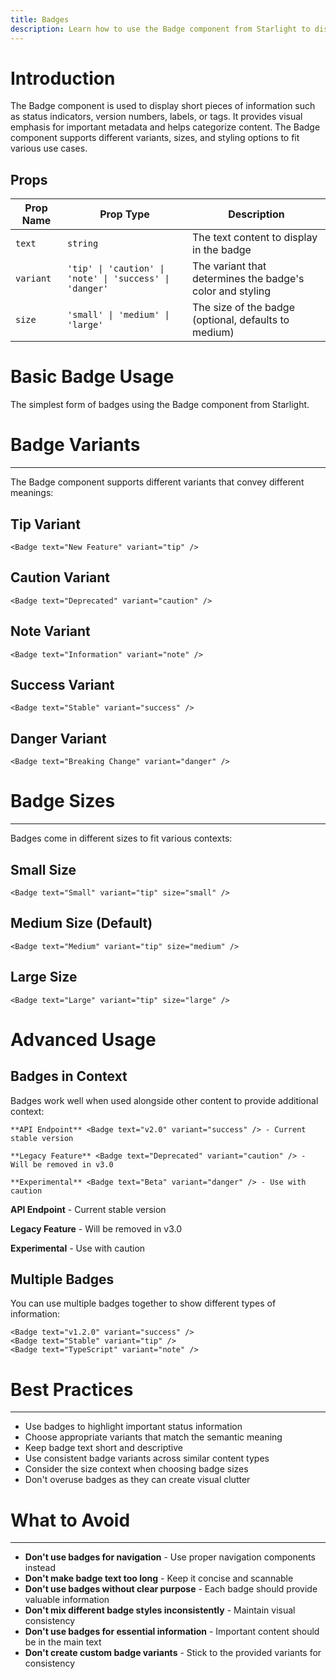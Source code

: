 ```yaml
---
title: Badges
description: Learn how to use the Badge component from Starlight to display status indicators, version numbers, and labels with different variants and sizes.
---
```


# Introduction

The Badge component is used to display short pieces of information such as status indicators, version numbers, labels, or tags. It provides visual emphasis for important metadata and helps categorize content. The Badge component supports different variants, sizes, and styling options to fit various use cases.


## Props

| Prop Name | Prop Type | Description |
|-----------|-----------|-------------|
| `text` | `string` | The text content to display in the badge |
| `variant` | `'tip' \| 'caution' \| 'note' \| 'success' \| 'danger'` | The variant that determines the badge's color and styling |
| `size` | `'small' \| 'medium' \| 'large'` | The size of the badge (optional, defaults to medium) |



# Basic Badge Usage

The simplest form of badges using the Badge component from Starlight.


<Badge text="New" variant="tip" size="small" />
<Badge text="Deprecated" variant="caution" size="medium" />
<Badge text="Six" variant="note" size="large" />
<Badge text="200" variant="success" />
<Badge text="Experimental" variant="danger" />


# Badge Variants
----

The Badge component supports different variants that convey different meanings:

## Tip Variant
```
<Badge text="New Feature" variant="tip" />
```

<Badge text="New Feature" variant="tip" />

## Caution Variant
```
<Badge text="Deprecated" variant="caution" />
```

<Badge text="Deprecated" variant="caution" />

## Note Variant
```
<Badge text="Information" variant="note" />
```

<Badge text="Information" variant="note" />

## Success Variant
```
<Badge text="Stable" variant="success" />
```

<Badge text="Stable" variant="success" />

## Danger Variant
```
<Badge text="Breaking Change" variant="danger" />
```

<Badge text="Breaking Change" variant="danger" />


# Badge Sizes
----

Badges come in different sizes to fit various contexts:

## Small Size
```
<Badge text="Small" variant="tip" size="small" />
```

<Badge text="Small" variant="tip" size="small" />

## Medium Size (Default)
```
<Badge text="Medium" variant="tip" size="medium" />
```

<Badge text="Medium" variant="tip" size="medium" />

## Large Size
```
<Badge text="Large" variant="tip" size="large" />
```

<Badge text="Large" variant="tip" size="large" />


# Advanced Usage

## Badges in Context

Badges work well when used alongside other content to provide additional context:

```
**API Endpoint** <Badge text="v2.0" variant="success" /> - Current stable version

**Legacy Feature** <Badge text="Deprecated" variant="caution" /> - Will be removed in v3.0

**Experimental** <Badge text="Beta" variant="danger" /> - Use with caution
```

**API Endpoint** <Badge text="v2.0" variant="success" /> - Current stable version

**Legacy Feature** <Badge text="Deprecated" variant="caution" /> - Will be removed in v3.0

**Experimental** <Badge text="Beta" variant="danger" /> - Use with caution

## Multiple Badges

You can use multiple badges together to show different types of information:

```
<Badge text="v1.2.0" variant="success" />
<Badge text="Stable" variant="tip" />
<Badge text="TypeScript" variant="note" />
```

<Badge text="v1.2.0" variant="success" />
<Badge text="Stable" variant="tip" />
<Badge text="TypeScript" variant="note" />

# Best Practices
----

- Use badges to highlight important status information
- Choose appropriate variants that match the semantic meaning
- Keep badge text short and descriptive
- Use consistent badge variants across similar content types
- Consider the size context when choosing badge sizes
- Don't overuse badges as they can create visual clutter

# What to Avoid
----

- **Don't use badges for navigation** - Use proper navigation components instead
- **Don't make badge text too long** - Keep it concise and scannable
- **Don't use badges without clear purpose** - Each badge should provide valuable information
- **Don't mix different badge styles inconsistently** - Maintain visual consistency
- **Don't use badges for essential information** - Important content should be in the main text
- **Don't create custom badge variants** - Stick to the provided variants for consistency
